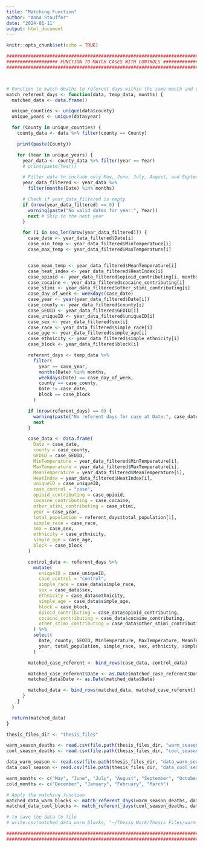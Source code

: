 ```yaml
---
title: "Matching Function"
author: "Anna Stouffer"
date: "2024-01-11"
output: html_document
---
```


```r
knitr::opts_chunk$set(echo = TRUE)
```


```r
################################################################################
################### FUNCTION TO MATCH CASES WITH CONTROLS ######################
################################################################################



# Function to match deaths to referent days within the same month and day of the week
match_referent_days <- function(data, temp_data, months) {
  matched_data <- data.frame()

  unique_counties <- unique(data$county)
  unique_years <- unique(data$year)

  for (County in unique_counties) {
    county_data <- data %>% filter(county == County)

    print(paste(County))

    for (Year in unique_years) {
      year_data <- county_data %>% filter(year == Year)
      # print(paste(Year))

      # Filter data to include only May, June, July, August, and September
      year_data_filtered <- year_data %>%
        filter(months(Date) %in% months)

      # Check if year_data_filtered is empty
      if (nrow(year_data_filtered) == 0) {
        warning(paste("No valid dates for year:", Year))
        next # Skip to the next year
      }

      for (i in seq_len(nrow(year_data_filtered))) {
        case_date <- year_data_filtered$Date[i]
        case_min_temp <- year_data_filtered$MinTemperature[i]
        case_max_temp <- year_data_filtered$MaxTemperature[i]


        case_mean_temp <- year_data_filtered$MeanTemperature[i]
        case_heat_index <- year_data_filtered$HeatIndex[i]
        case_opioid <- year_data_filtered$opioid_contributing[i, months]
        case_cocaine <- year_data_filtered$cocaine_contributing[i]
        case_stimi <- year_data_filtered$other_stimi_contributing[i]
        case_day_of_week <- weekdays(case_date)
        case_year <- year(year_data_filtered$Date[i])
        case_county <- year_data_filtered$county[i]
        case_GEOID <- year_data_filtered$GEOID[i]
        case_uniqueID <- year_data_filtered$uniqueID[i]
        case_sex <- year_data_filtered$sex[i]
        case_race <- year_data_filtered$simple_race[i]
        case_age <- year_data_filtered$simple_age[i]
        case_ethnicity <- year_data_filtered$simple_ethnicity[i]
        case_block <- year_data_filtered$block[i]

        referent_days <- temp_data %>%
          filter(
            year == case_year,
            months(Date) %in% months,
            weekdays(Date) == case_day_of_week,
            county == case_county,
            Date != case_date,
            block == case_block
          )

        if (nrow(referent_days) == 0) {
          warning(paste("No referent days for case at Date:", case_date))
          next
        }

        case_data <- data.frame(
          Date = case_date,
          county = case_county,
          GEOID = case_GEOID,
          MinTemperature = year_data_filtered$MinTemperature[i],
          MaxTemperature = year_data_filtered$MaxTemperature[i],
          MeanTemperature = year_data_filtered$MeanTemperature[i],
          HeatIndex = year_data_filtered$HeatIndex[i],
          uniqueID = case_uniqueID,
          case_control = "case",
          opioid_contributing = case_opioid,
          cocaine_contributing = case_cocaine,
          other_stimi_contributing = case_stimi,
          year = case_year,
          total_population = referent_days$total_population[1],
          simple_race = case_race,
          sex = case_sex,
          ethnicity = case_ethnicity,
          simple_age = case_age,
          block = case_block
        )

        control_data <- referent_days %>%
          mutate(
            uniqueID = case_uniqueID,
            case_control = "control",
            simple_race = case_data$simple_race,
            sex = case_data$sex,
            ethnicity = case_data$ethnicity,
            simple_age = case_data$simple_age,
            block = case_block,
            opioid_contributing = case_data$opioid_contributing,
            cocaine_contributing = case_data$cocaine_contributing,
            other_stimi_contributing = case_data$other_stimi_contributing
          ) %>%
          select(
            Date, county, GEOID, MinTemperature, MaxTemperature, MeanTemperature, HeatIndex, uniqueID, case_control, opioid_contributing, cocaine_contributing, other_stimi_contributing,
            year, total_population, simple_race, sex, ethnicity, simple_age, block
          )

        matched_case_referent <- bind_rows(case_data, control_data)

        matched_case_referent$Date <- as.Date(matched_case_referent$Date)
        matched_data$Date <- as.Date(matched_data$Date)

        matched_data <- bind_rows(matched_data, matched_case_referent)
      }
    }
  }

  return(matched_data)
}

thesis_files_dir <- "thesis_files"

warm_season_deaths <- read.csv(file.path(thesis_files_dir, "warm_season_deaths.csv"))
cool_season_deaths <- read.csv(file.path(thesis_files_dir, "cool_season_deaths.csv"))

data_warm_season <- read.csv(file.path(thesis_files_dir, "data_warm_season.csv"))
data_cool_season <- read.csv(file.path(thesis_files_dir, "data_cool_season.csv"))

warm_months <- c("May", "June", "July", "August", "September", "October")
cold_months <- c("December", "January", "February", "March")

# Apply the matching function
matched_data_warm_blocks <- match_referent_days(warm_season_deaths, data_warm_season, warm_months)
matched_data_cool_blocks <- match_referent_days(cool_season_deaths, data_cool_season, cool_months)

# to save the data to file
# write.csv(matched_data_warm_blocks, "~/Thesis Work/Thesis Files/warm_season_matched_data_blocks_2022.csv", row.names = FALSE)

################################################################################
################################################################################
```

